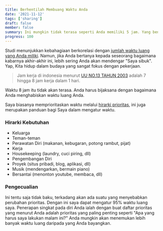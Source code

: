 ```yaml
---
title: Berhentilah Membuang Waktu Anda
date: '2021-11-12'
tags: ['sharing']
draft: false
member: false
summary: Ini mungkin tidak terasa seperti Anda memiliki 5 jam. Yang benar adalah - Anda harus bijaksana dan disengaja dengan bagaimana Anda menghabiskan waktu luang Anda.
progress: 100
---
```


Studi menunjukkan kebahagiaan berkorelasi dengan [jumlah waktu luang yang Anda miliki](https://www.inc.com/jessica-stillman/5-research-backed-ways-to-feel-like-you-have-more-time.html). Namun, jika Anda bertanya kepada seseorang bagaimana kabarnya akhir-akhir ini, lebih sering Anda akan mendengar "Saya sibuk".
Yap, Kita hidup dalam budaya yang sangat fokus dengan pekerjaan.

<TOCInline toc={props.toc} indentDepth={4} />

> Jam kerja di indonesia menurut [UU NO.13 TAHUN 2003](https://disnakertrans.ntbprov.go.id/jam-kerja-menurut-undang-undang-no-13-tahun-2003-tentang-ketenagakerjaan/) adalah 7 hingga 8 jam kerja dalam 1 hari.

Waktu 8 jam itu tidak akan terasa. Anda harus bijaksana dengan bagaimana Anda menghabiskan waktu luang Anda.

Saya biasanya memprioritaskan waktu melalui [hirarki prioritas](https://en.wikipedia.org/wiki/Maslow%27s_hierarchy_of_needs), ini juga merupakan panduan bagi Saya dalam mengatur waktu.

### Hirarki Kebutuhan

- Keluarga
- Teman-teman
- Perawatan Diri (makanan, kebugaran, potong rambut, pijat)
- Kerja
- Housekeeping (laundry, cuci piring, dll)
- Pengembangan Diri
- Proyek (situs pribadi, blog, aplikasi, dll)
- Musik (mendengarkan, bermain piano)
- Bersantai (menonton youtube, membaca, dll)

### Pengecualian

Ini tentu saja tidak baku, terkadang akan ada suatu yang menyebabkan perubahan prioritas. Dengan ini saya dapat mengatur 95% waktu luang saya.
Penerapan singkat pada diri Anda ialah dengan buat daftar prioritas yang menurut Anda adalah prioritas yang paling penting seperti "Apa yang harus saya lakukan malam ini?"
Anda mungkin akan menemukan lebih banyak waktu luang daripada yang Anda bayangkan.
